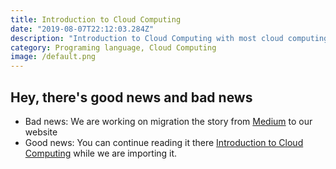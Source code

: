 ```yaml
---
title: Introduction to Cloud Computing
date: "2019-08-07T22:12:03.284Z"
description: "Introduction to Cloud Computing with most cloud computing providers"
category: Programing language, Cloud Computing
image: /default.png
---
```



## Hey, there's good news and bad news

- Bad news: We are working on migration the story from [Medium](https://medium.com/@bojanmajed/introduction-to-cloud-computing-5f9e08e98311) to our website
- Good news: You can continue reading it there [Introduction to Cloud Computing](https://medium.com/@bojanmajed/introduction-to-cloud-computing-5f9e08e98311) while we are importing it.